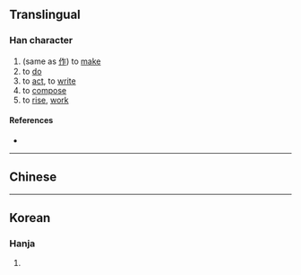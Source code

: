 {{character info}}
==Translingual==

===Han character===
{{Han char|rn=9|rad=人|as=05|sn=7|four=28211|canj=OOYM|ids=⿰亻⿱𠂉上}}

# (same as [[作]]) to [[make]]
# to [[do]]
# to [[act]], to [[write]]
# to [[compose]]
# to [[rise]], [[work]]

====References====
* {{Han ref|kx=0100.021|hdz=10136.010|uh=3445|ud=13381}}

----

==Chinese==
{{zh-see|作|v}}

----

==Korean==

===Hanja===
{{ko-hanja|짓다|짓을|작}}

# {{rfdef|ko|sort=人05}}